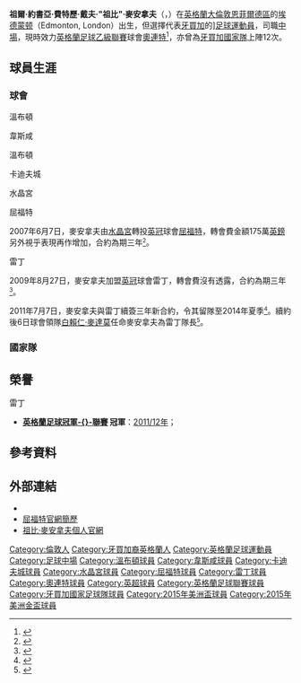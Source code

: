{{noteTA|G1=足球|G2=FAcup|G3=EPL
|T=zh-hans:乔比·麦卡努夫; zh-hk:祖比·麥安拿夫;
|1=zh-hans:乔比; zh-hk:祖比;
|2=zh-hans:麦卡努夫; zh-hk:麥安拿夫;
|3=zh-hans:乔尔·约书亚·弗雷德里克·戴夫·"乔比"·麦卡努夫; zh-hk:祖爾·約書亞·費特歷·戴夫·"祖比"·麥安拿夫;
}}
{{Infobox football biography
| playername          = 祖比·麥安拿夫<br />''Jobi McAnuff''
| image               = Jobi McAnuff - reading.jpg
| image_size      = 180px
| caption             = 麥安拿夫披上雷丁球衣
| fullname            = Joel Joshua Frederick McAnuff<ref name="PFA 385">{{cite book
 | last = Badgerson
 | first = Barry J.
 | title = The PFA Premier & Football League Players' Records 1946–2005
 | publisher = Queen Anne Press
 | year = 2005
 | page = 385
 | isbn = 1852916656 }}</ref>
| dateofbirth         = {{birth date and age|1981|11|9|df=y}}<ref name="PFA 385"/>
| cityofbirth         = [[埃德蒙顿_(伦敦)|埃德蒙顿]]
| countryofbirth      = [[英格蘭|英格蘭]]
| height              = {{height|ft=5|in=11}}
| position            = [[中場|中場]]
| currentclub         = [[奧連特|奧連特]]
| clubnumber          = 11
| youthyears1         =
| youthclubs1         =
| years1              = 2001−2004
| clubs1              = [[溫布頓足球會|溫布頓]]
| caps1               = 96
| goals1              = 13
| years2              = 2004
| clubs2              = [[西汉姆联足球俱乐部|韋斯咸]]
| caps2               = 13
| goals2              = 1
| years3              = 2004−2005
| clubs3              = [[卡迪夫城足球俱乐部|卡迪夫城]]
| caps3               = 43
| goals3              = 2
| years4              = 2005−2007
| clubs4              = [[水晶宫足球俱乐部|水晶宮]]
| caps4               = 75
| goals4              = 12
| years5              = 2007−2009
| clubs5              = [[沃特福德足球俱乐部|屈福特]]
| caps5               = 82
| goals5              = 5
| years6              = 2009−2014
| clubs6              = [[雷丁足球俱乐部|雷丁]]
| caps6               = 142
| goals6              = 12
| years7              = 2014−
| clubs7              = [[奧連特|奧連特]]
| caps7               = 34
| goals7              = 3
| totalcaps           =
| totalgoals          =
| nationalyears1      = 2002−
| nationalteam1       = [[牙買加國家足球隊|牙買加]]
| nationalcaps1       = 17
| nationalgoals1      = 1
| medaltemplates      =
| club-update         = 2015年5月3日 (日) 13:28 (UTC)
| nationalteam-update = 2015年6月29日 (一) 19:43 (UTC)
}}
'''祖爾·約書亞·費特歷·戴夫·"祖比"·麥安拿夫'''（{{lang-en|'''Joel Joshua Frederick Dave "Jobi" McAnuff'''}}，{{bd|1981年|11月9日|catidx=McAnuff, Jobi}}）在[[英格蘭|英格蘭]][[大倫敦|大倫敦]][[恩菲爾德區|恩菲爾德區]]的[[埃德蒙顿_(伦敦)|埃德蒙顿]]（Edmonton, London）出生，但選擇代表[[牙買加國家足球隊|牙買加]]的][[足球|足球]][[運動員|運動員]]，司職[[中場|中場]]，現時效力[[英格蘭足球乙級聯賽|英格蘭足球乙級聯賽]]球會[[奧連特|奧連特]]<ref>{{cite news |language=en |title=McAnuff is our new captain |url=http://www.readingfc.co.uk/page/NewsDetail/0,,10306~2391493,00.html |publisher=[[雷丁足球俱乐部|''readingfc.co.uk'']] |date=13 July 2011 |accessdate=13 July 2011 |deadurl=yes |archiveurl=https://web.archive.org/web/20110715041300/http://www.readingfc.co.uk/page/NewsDetail/0,,10306~2391493,00.html |archivedate=2011年7月15日 }}</ref>，亦曾為[[牙買加國家足球隊|牙買加國家隊]]上陣12次。

==球員生涯==
===球會===
;溫布頓

;韋斯咸

;溫布頓

;卡迪夫城

;水晶宮

;屈福特
2007年6月7日，麥安拿夫由[[水晶宫足球俱乐部|水晶宮]]轉投[[英冠|英冠]]球會[[沃特福德足球俱乐部|屈福特]]，轉會費金額175萬[[英鎊|英鎊]]另外視乎表現再作增加，合約為期三年<small><ref>{{cite news |language=en |url=http://news.bbc.co.uk/sport2/hi/football/teams/w/watford/6724031.stm |title=Winger McAnuff signs for Watford |publisher=''[[BBC_Sport|BBC Sport]]'' |date=2007-06-07 |accessdate=2013-02-19 |archive-date=2013-01-02 |archive-url=https://web.archive.org/web/20130102183350/http://news.bbc.co.uk/sport2/hi/football/teams/w/watford/6724031.stm |dead-url=no }}</ref></small>。

;雷丁
2009年8月27日，麥安拿夫加盟[[英冠|英冠]]球會雷丁，轉會費沒有透露，合約為期三年<small><ref>{{cite news |language=en |url=http://news.bbc.co.uk/sport2/hi/football/teams/r/reading/8225581.stm |title=Reading sign McAnuff and Rasiak |publisher=''[[BBC_Sport|BBC Sport]]'' |date=2009-08-27 |accessdate=2013-02-19 |archive-date=2009-09-01 |archive-url=https://web.archive.org/web/20090901192138/http://news.bbc.co.uk/sport2/hi/football/teams/r/reading/8225581.stm |dead-url=no }}</ref></small>。

2011年7月7日，麥安拿夫與雷丁續簽三年新合約，令其留隊至2014年夏季<small><ref>{{cite news |language=en |url=http://www.bbc.co.uk/sport/0/football/14072003 |title=Jobi McAnuff signs new Reading contract |publisher=''[[BBC_Sport|BBC Sport]]''| date=2011-07-07 | accessdate=2013-02-19}}</ref></small>。續約後6日球會領隊[[白賴仁·麥達莫|白賴仁·麥達莫]]任命麥安拿夫為雷丁隊長<small><ref>{{cite news |language=en |url=http://news.bbc.co.uk/sport2/hi/football/teams/r/reading/9536931.stm |title=Reading appoint Jobi McAnuff club captain |publisher=''[[BBC_Sport|BBC Sport]]'' |date=2011-07-13 |accessdate=2013-02-19 |archive-date=2019-09-15 |archive-url=https://web.archive.org/web/20190915100813/http://news.bbc.co.uk/sport2/hi/football/teams/r/reading/9536931.stm }}</ref></small>。

===國家隊===


== 榮譽 ==
;雷丁
* '''[[英格蘭足球冠軍聯賽|英格蘭足球冠軍-{}-聯賽]] 冠軍'''：[[2011年至2012年英格蘭足球冠軍聯賽|2011/12年]]；

==參考資料==
{{reflist}}

==外部連結==
*{{soccerbase|27363|祖比·麥安拿夫}}
*[https://web.archive.org/web/20080517083524/http://www.watfordfc.premiumtv.co.uk/page/ProfilesDetail/0,,10400~18840,00.html 屈福特官網簡歷]
*[https://web.archive.org/web/20110928104753/http://www.jobimcanuff.com/ 祖比·麥安拿夫個人官網]

{{DEFAULTSORT:Macanuff, Jobi}}
[[Category:倫敦人|Category:倫敦人]]
[[Category:牙買加裔英格蘭人|Category:牙買加裔英格蘭人]]
[[Category:英格蘭足球運動員|Category:英格蘭足球運動員]]
[[Category:足球中場|Category:足球中場]]
[[Category:溫布頓球員|Category:溫布頓球員]]
[[Category:韋斯咸球員|Category:韋斯咸球員]]
[[Category:卡迪夫城球員|Category:卡迪夫城球員]]
[[Category:水晶宮球員|Category:水晶宮球員]]
[[Category:屈福特球員|Category:屈福特球員]]
[[Category:雷丁球員|Category:雷丁球員]]
[[Category:奧連特球員|Category:奧連特球員]]
[[Category:英超球員|Category:英超球員]]
[[Category:英格蘭足球聯賽球員|Category:英格蘭足球聯賽球員]]
[[Category:牙買加國家足球隊球員|Category:牙買加國家足球隊球員]]
[[Category:2015年美洲盃球員|Category:2015年美洲盃球員]]
[[Category:2015年美洲金盃球員|Category:2015年美洲金盃球員]]